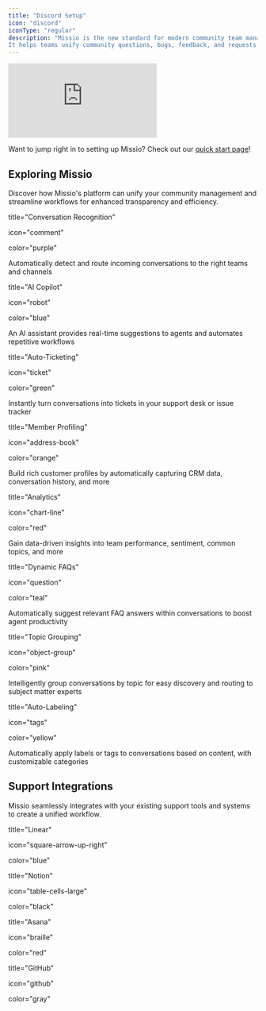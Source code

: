 ```yaml
---
title: "Discord Setup"
icon: "discord"
iconType: "regular" 
description: "Missio is the new standard for modern community team management. 
It helps teams unify community questions, bugs, feedback, and requests in one platform from Discord, Slack and other community channels."
---
```


<iframe
  className="w-full aspect-video"
  src="https://www.loom.com/embed/6d051c18a8884800b926d0363c06758f?sid=974f69a1-f9c7-43e6-978f-f678de9e471a"
  title="Loom video player"
  frameborder="0"
  allow="accelerometer; autoplay; clipboard-write; encrypted-media; gyroscope; picture-in-picture"
  allowfullscreen
></iframe>


<Tip>Want to jump right in to setting up Missio? Check out our [quick start page](/ai-copilot/basics.mdx)!</Tip>


## Exploring Missio

Discover how Missio's platform can unify your community management and streamline workflows for enhanced transparency and efficiency.

<CardGroup cols={2}>
  <Card

  title="Conversation Recognition"

  icon="comment"

  color="purple"
  >

  Automatically detect and route incoming conversations to the right teams and channels

  </Card>
  <Card

  title="AI Copilot"

  icon="robot"

  color="blue"
  >
  An AI assistant provides real-time suggestions to agents and automates repetitive workflows

  </Card>
  <Card

  title="Auto-Ticketing"

  icon="ticket"


  color="green"
  >
  Instantly turn conversations into tickets in your support desk or issue tracker

  </Card>
  <Card

  title="Member Profiling"

  icon="address-book"

  color="orange"
  >
  Build rich customer profiles by automatically capturing CRM data, conversation history, and more

  </Card>
  <Card

  title="Analytics"

  icon="chart-line"

  color="red"
  >
  Gain data-driven insights into team performance, sentiment, common topics, and more

  </Card>
  <Card

  title="Dynamic FAQs"

  icon="question"

  color="teal"
  >
  Automatically suggest relevant FAQ answers within conversations to boost agent productivity

  </Card>
  <Card

  title="Topic Grouping"

  icon="object-group"

  color="pink"
  >
  Intelligently group conversations by topic for easy discovery and routing to subject matter experts

  </Card>
  <Card

  title="Auto-Labeling"

  icon="tags"

  color="yellow"  
  >
  Automatically apply labels or tags to conversations based on content, with customizable categories

  </Card>
</CardGroup>

## Support Integrations

Missio seamlessly integrates with your existing support tools and systems to create a unified workflow.


<CardGroup cols={2}>
<Card

title="Linear"

icon="square-arrow-up-right"

color="blue"
>


</Card>
<Card

title="Notion"

icon="table-cells-large"

color="black"
>


</Card>
<Card

title="Asana"

icon="braille"

color="red"
>


</Card>
<Card

title="GitHub"

icon="github"

color="gray"
>

</Card> </CardGroup>
